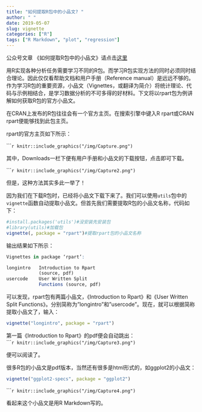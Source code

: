 ```yaml
---
title: "如何提取R包中的小品文? "
author: " "
date: 2019-05-07
slug: vignette
categories: ["R"]
tags: ["R Markdown", "plot", "regression"]
---
```


公众号文章 《如何提取R包中的小品文》请点击[这里](https://mp.weixin.qq.com/s/yyJ3l7RTImYTKDrIynwmPA)

用R实现各种分析任务需要学习不同的R包。而学习R包实现方法的同时必须同时结合理论。因此仅仅看帮助文档和用户手册（Reference manual）是远远不够的。作为学习R包的重要资源，小品文（Vignettes，或翻译为简介）将统计理论、代码与示例相结合，是学习数据分析的不可多得的好材料。下文将以rpart包为例讲解如何获取R包的官方小品文。  

在CRAN上发布的R包往往会有一个官方主页。在搜索引擎中键入R rpart或CRAN rpart便能够找到此包主页。 

rpart的官方主页如下所示：  

``````r
knitr::include_graphics("/img/Capture.png")
```


其中，Downloads一栏下便有用户手册和小品文的下载按钮，点击即可下载。  

``````r
knitr::include_graphics("/img/Capture2.png")
```


但是，这种方法其实多此一举了！

因为我们在下载R包时，已经将小品文下载下来了。我们可以使用`utils`包中的`vignette`函数自动提取小品文。但首先我们需要提取R包的小品文名称，代码如下：  

```r
#install.packages('utils')#没安装先安装包
#library(utils)#加载包
vignette(, package = "rpart")#提取rpart包的小品文名称

```

输出结果如下所示：  
```r
Vignettes in package ‘rpart’:

longintro   Introduction to Rpart 
            (source, pdf)
usercode    User Written Split
            Functions (source, pdf)
```

可以发现，rpart包有两篇小品文，《Introduction to Rpart》和《User Written Split Functions》。分别简称为"longintro"和"usercode"。现在，就可以根据简称提取小品文了，输入：

```r
vignette("longintro", package = "rpart")
```

第一篇《Introduction to Rpart》的pdf便会自动跳出：  
``````r
knitr::include_graphics("/img/Capture3.png")
```


便可以阅读了。

很多R包的小品文是pdf版本，当然还有很多是html形式的，如ggplot2的小品文：  

```r
vignette("ggplot2-specs", package = "ggplot2")
```
  
``````r
knitr::include_graphics("/img/Capture4.png")
```

看起来这个小品文是用R Markdown写的。







